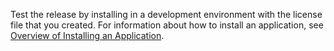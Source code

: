 Test the release by installing in a development environment with the license file that you created. For information about how to install an application, see [Overview of Installing an Application](/enterprise/installing-overview).
